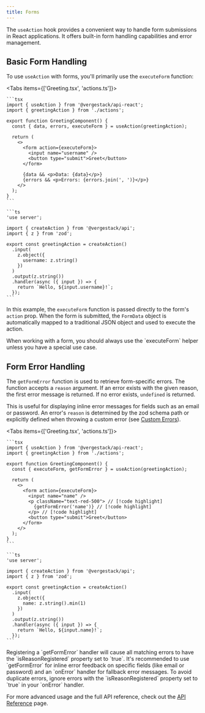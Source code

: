 ```yaml
---
title: Forms
---
```


The `useAction` hook provides a convenient way to handle form submissions in React applications. It offers built-in form handling capabilities and error management.

## Basic Form Handling

To use `useAction` with forms, you'll primarily use the `executeForm` function:

<Tabs items={['Greeting.tsx', 'actions.ts']}>
  <Tab value="Greeting.tsx">

    ```tsx
    import { useAction } from '@vergestack/api-react';
    import { greetingAction } from './actions';

    export function GreetingComponent() {
      const { data, errors, executeForm } = useAction(greetingAction);

      return (
        <>
          <form action={executeForm}>
            <input name="username" />
            <button type="submit">Greet</button>
          </form>

          {data && <p>Data: {data}</p>}
          {errors && <p>Errors: {errors.join(', ')}</p>}
        </>
      );
    }
    ```

  </Tab>
  <Tab value="actions.ts">
  
    ```ts
    'use server';

    import { createAction } from '@vergestack/api';
    import { z } from 'zod';

    export const greetingAction = createAction()
      .input(
        z.object({
          username: z.string()
        })
      )
      .output(z.string())
      .handler(async ({ input }) => {
        return `Hello, ${input.username}!`;
      });
    ```

  </Tab>
</Tabs>

In this example, the `executeForm` function is passed directly to the form's `action` prop. When the form is submitted, the `FormData` object is automatically mapped to a traditional JSON object and used to execute the action.

<Callout title="Note">
  When working with a form, you should always use the `executeForm` helper
  unless you have a special use case.
</Callout>

## Form Error Handling

The `getFormError` function is used to retrieve form-specific errors. The function accepts a `reason` argument. If an error exists with the given reason, the first error message is returned. If no error exists, `undefined` is returned.

This is useful for displaying inline error messages for fields such as an email or password. An error's `reason` is determined by the zod schema path or explicitly defined when throwing a custom error (see [Custom Errors](/docs/api/custom-errors)).

<Tabs items={['Greeting.tsx', 'actions.ts']}>
  <Tab value="Greeting.tsx">

    ```tsx
    import { useAction } from '@vergestack/api-react';
    import { greetingAction } from './actions';

    export function GreetingComponent() {
      const { executeForm, getFormError } = useAction(greetingAction);

      return (
        <>
          <form action={executeForm}>
            <input name="name" />
            <p className="text-red-500"> // [!code highlight]
              {getFormError('name')} // [!code highlight]
            </p> // [!code highlight]
            <button type="submit">Greet</button>
          </form>
        </>
      );
    }
    ```

  </Tab>
  <Tab value="actions.ts">
  
    ```ts
    'use server';

    import { createAction } from '@vergestack/api';
    import { z } from 'zod';

    export const greetingAction = createAction()
      .input(
        z.object({
          name: z.string().min(1)
        })
      )
      .output(z.string())
      .handler(async ({ input }) => {
        return `Hello, ${input.name}!`;
      });
    ```

  </Tab>
</Tabs>

<Callout title="Note" type="warn">
  Registering a `getFormError` handler will cause all matching errors to have
  the `isReasonRegistered` property set to `true`. It's recommended to use
  `getFormError` for inline error feedback on specific fields (like email or
  password) and an `onError` handler for fallback error messages. To avoid
  duplicate errors, ignore errors with the `isReasonRegistered` property set to
  `true` in your `onError` handler.
</Callout>

For more advanced usage and the full API reference, check out the [API Reference](./client-api-reference) page.
